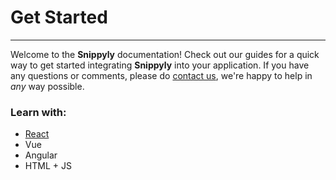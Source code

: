 # Get Started

---

Welcome to the **Snippyly** documentation! Check out our guides for a quick way to get started integrating **Snippyly** into your application. If you have any questions or comments, please do [contact us](), we're happy to help in _any_ way possible.

### Learn with:

* [React]()
* Vue
* Angular
* HTML + JS